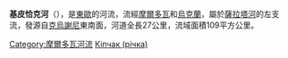 {{unreferenced|time=2015-10-07T03:25:32+00:00}}
'''基皮恰克河'''（{{lang-uk|Кіпчак}}），是[[東歐|東歐]]的河流，流經[[摩爾多瓦|摩爾多瓦]]和[[烏克蘭|烏克蘭]]，屬於[[薩拉塔河|薩拉塔河]]的左支流，發源自[[克烏謝尼|克烏謝尼]]東南面，河道全長27公里，流域面積109平方公里。

[[Category:摩爾多瓦河流|Category:摩爾多瓦河流]]
[[Category:敖德薩州河流|Кіпчак (річка)]]


{{Moldova-geo-stub}}
{{Ukraine-river-stub}}